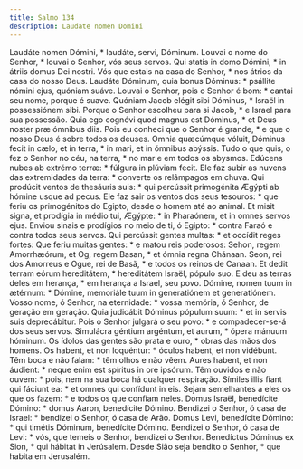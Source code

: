 ```yaml
---
title: Salmo 134
description: Laudate nomen Domini
---
```


<div class="side-by-side not-content">
  <span>
    Laudáte nomen Dómini, * laudáte, servi, Dóminum.
  </span>
  <span>
    Louvai o nome do Senhor, * louvai o Senhor, vós seus servos.
  </span>
  <span>
    Qui statis in domo Dómini, * in átriis domus Dei nostri.
  </span>
  <span>
    Vós que estais na casa do Senhor, * nos átrios da casa do nosso Deus.
  </span>
  <span>
    Laudáte Dóminum, quia bonus Dóminus: * psállite nómini ejus, quóniam suáve.
  </span>
  <span>
    Louvai o Senhor, pois o Senhor é bom: * cantai seu nome, porque é suave.
  </span>
  <span>
    Quóniam Jacob elégit sibi Dóminus, * Israël in possessiónem sibi.
  </span>
  <span>
    Porque o Senhor escolheu para si Jacob, * e Israel para sua possessão.
  </span>
  <span>
    Quia ego cognóvi quod magnus est Dóminus, * et Deus noster præ ómnibus diis.
  </span>
  <span>
    Pois eu conheci que o Senhor é grande, * e que o nosso Deus é sobre todos os
    deuses.
  </span>
  <span>
    Omnia quæcúmque vóluit, Dóminus fecit in cælo, et in terra, * in mari, et in
    ómnibus abýssis.
  </span>
  <span>
    Tudo o que quis, o fez o Senhor no céu, na terra, * no mar e em todos os
    abysmos.
  </span>
  <span>
    Edúcens nubes ab extrémo terræ: * fúlgura in plúviam fecit.
  </span>
  <span>
    Ele faz subir as nuvens das extremidades da terra: * converte os relâmpagos
    em chuva.
  </span>
  <span>
    Qui prodúcit ventos de thesáuris suis: * qui percússit primogénita Ægýpti ab
    hómine usque ad pecus.
  </span>
  <span>
    Ele faz sair os ventos dos seus tesouros: * que feriu os primogénitos do
    Egipto, desde o homem até ao animal.
  </span>
  <span>
    Et misit signa, et prodígia in médio tui, Ægýpte: * in Pharaónem, et in
    omnes servos ejus.
  </span>
  <span>
    Enviou sinais e prodígios no meio de ti, ó Egipto: * contra Faraó e contra
    todos seus servos.
  </span>
  <span>
    Qui percússit gentes multas: * et occídit reges fortes:
  </span>
  <span>
    Que feriu muitas gentes: * e matou reis poderosos:
  </span>
  <span>
    Sehon, regem Amorrhæórum, et Og, regem Basan, * et ómnia regna Chánaan.
  </span>
  <span>
    Seon, rei dos Amorreus e Ogue, rei de Basã, * e todos os reinos de Canaan.
  </span>
  <span>
    Et dedit terram eórum hereditátem, * hereditátem Israël, pópulo suo.
  </span>
  <span>
    E deu as terras deles em herança, * em herança a Israel, seu povo.
  </span>
  <span>
    Dómine, nomen tuum in ætérnum: * Dómine, memoriále tuum in generatiónem et
    generatiónem.
  </span>
  <span>
    Vosso nome, ó Senhor, na eternidade: * vossa memória, ó Senhor, de geração
    em geração.
  </span>
  <span>
    Quia judicábit Dóminus pópulum suum: * et in servis suis deprecábitur.
  </span>
  <span>
    Pois o Senhor julgará o seu povo: * e compadecer-se-á dos seus servos.
  </span>
  <span>
    Simulácra géntium argéntum, et aurum, * ópera mánuum hóminum.
  </span>
  <span>
    Os ídolos das gentes são prata e ouro, * obras das mãos dos homens.
  </span>
  <span>
    Os habent, et non loquéntur: * óculos habent, et non vidébunt.
  </span>
  <span>
    Têm boca e não falam: * têm olhos e não vêem.
  </span>
  <span>
    Aures habent, et non áudient: * neque enim est spíritus in ore ipsórum.
  </span>
  <span>
    Têm ouvidos e não ouvem: * pois, nem na sua boca há qualquer respiração.
  </span>
  <span>
    Símiles illis fiant qui fáciunt ea: * et omnes qui confídunt in eis.
  </span>
  <span>
    Sejam semelhantes a eles os que os fazem: * e todos os que confiam neles.
  </span>
  <span>
    Domus Israël, benedícite Dómino: * domus Aaron, benedícite Dómino.
  </span>
  <span>
    Bendizei o Senhor, ó casa de Israel: * bendizei o Senhor, ó casa de Arão.
  </span>
  <span>
    Domus Levi, benedícite Dómino: * qui timétis Dóminum, benedícite Dómino.
  </span>
  <span>
    Bendizei o Senhor, ó casa de Levi: * vós, que temeis o Senhor, bendizei o
    Senhor.
  </span>
  <span>
    Benedíctus Dóminus ex Sion, * qui hábitat in Jerúsalem.
  </span>
  <span>
    Desde Sião seja bendito o Senhor, * que habita em Jerusalém.
  </span>
</div>
